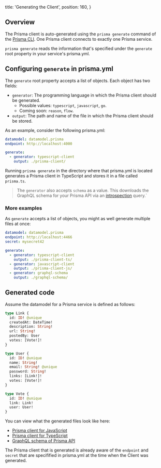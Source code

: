  title: 'Generating the Client',
  position: 160,
}

## Overview

The Prisma client is auto-generated using the `prisma generate` command of the [Prisma CLI](alx4). One Prisma client connects to exactly one Prisma service.

`prisma generate` reads the information that's specified under the `generate` root property in your service's prisma.yml. 

## Configuring `generate` in prisma.yml

The `generate` root property accepts a list of objects. Each object has two fields:

- `generator`: The programming language in which the Prisma client should be generated. 
  - Possible values: `typescript`, `javascript`, `go`.
  - Coming soon: `reason`, `flow`.
- `output`: The path and name of the file in which the Prisma client should be stored.

As an example, consider the following prisma.yml:

```yml
datamodel: datamodel.prisma
endpoint: http://localhost:4000

generate:
  - generator: typescript-client
    output: ./prisma-client/
```

Running `prisma generate` in the directory where that prisma.yml is located generates a Prisma client in TypeScript and stores it in a file called `prisma.ts`.

> The `generator` also accepts `schema` as a value. This downloads the GraphQL schema for your Prisma API via an [introspection](https://graphql.org/learn/introspection/) query.`

### More examples

As `generate` accepts a list of objects, you might as well generate multiple files at once:

```yml
datamodel: datamodel.prisma
endpoint: http://localhost:4466
secret: mysecret42

generate:
  - generator: typescript-client
    output: ./prisma-client-ts/
  - generator: javascript-client
    output: ./prisma-client-js/
  - generator: graphql-schema
    output: ./graphql-schema/
```

## Generated code

Assume the datamodel for a Prisma service is defined as follows:

```graphql
type Link {
  id: ID! @unique
  createdAt: DateTime!
  description: String!
  url: String!
  postedBy: User
  votes: [Vote!]!
}

type User {
  id: ID! @unique
  name: String!
  email: String! @unique
  password: String!
  links: [Link!]!
  votes: [Vote!]!
}

type Vote {
  id: ID! @unique
  link: Link!
  user: User!
}
```

You can view what the generated files look like here:

- [Prisma client for JavaScript](https://github.com/nikolasburk/prisma-client-examples/blob/master/generated/prisma.js)
- [Prisma client for TypeScript](https://github.com/nikolasburk/prisma-client-examples/blob/master/generated/prisma.ts)
- [GraphQL schema of Prisma API](https://github.com/nikolasburk/prisma-client-examples/blob/master/generated/prisma.graphql)

The Prisma client that is generated is already aware of the `endpoint` and `secret` that are specifified in prisma.yml at the time when the Client was generated.

